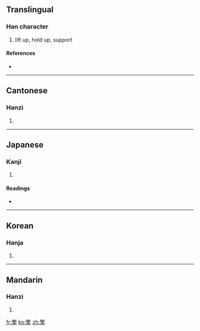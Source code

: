 ==Translingual==

===Han character===
{{Han char|rn=64|rad=手|as=13|sn=17|four=4850<sub>2</sub>|canj=廿大手 (TKQ)}}

# lift up, hold up, support

====References====
* {{Han ref|kx=0458.170|dkj=12808|dj=0807.060|hdz=31952.030|uh=64CE|ud=25806|bh=C0BA|bd=49338}}

----

==Cantonese==

===Hanzi===
{{yue-hanzi|jyut=|y=king4}}

# {{defn|Cantonese|sort=手13}}

----

==Japanese==

===Kanji===
{{ja-kanji|grade=|rs=手13}}

# {{defn|Japanese|sort=手13}}

====Readings====
* {{ja-readings|on=[[けい]] (kei), [[ぎょう]] (gyō)|kun=[[ささげる]] (sasageru)}}

----

==Korean==

===Hanja===
{{ko-hanja|hangeul=경|eumhun=|rv=gyeong|mr=kyŏng|y=kyeng}}

# {{defn|Korean|sort=手13}}

----

==Mandarin==

===Hanzi===
{{cmn-hanzi|pin=[[qíng]] ([[qing2]])|wg=ch'ing<sup>2</sup>}}

# {{defn|Mandarin|sort=手13}}

[[fr:擎]]
[[ko:擎]]
[[zh:擎]]
